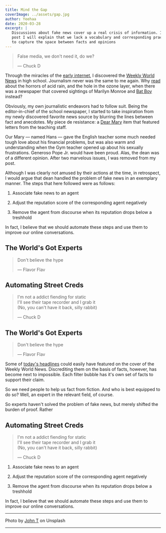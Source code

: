 ```yaml
---
title: Mind the Gap
coverImage: ../assets/gap.jpg
author: Yeehaa
date: 2020-03-28
excerpt: |
   Discussions about fake news cover up a real crisis of information. In this
   post I will explain that we lack a vocabulary and corresponding practices 
   to capture the space between facts and opinions 
---
```


> False media, we don't need it, do we?
>
> &mdash; Chuck D

Through the miracles of the [early
internet](https://www.youtube.com/watch?v=2LzyRcLJdlg), I discovered the [Weekly
World News](https://en.wikipedia.org/wiki/Weekly_World_News) in high school.
Journalism never was the same to me again. Why
[read](https://www.mentalfloss.com/article/49985/where-are-they-now-8-things-terrified-us-90s)
about the horrors of acid rain, and the hole in the ozone layer, when there was
a newspaper that covered sightings of Marilyn Monroe and [Bat
Boy](https://www.vice.com/en_us/article/8gdkwv/an-interview-with-the-creator-of-bat-boy-987)
instead?

Obviously, my own journalistic endeavors had to follow suit. Being the 
editor-in-chief of the school newspaper, I started to take inspiration from my
newly discovered favorite news source by blurring the lines between fact and
anecdotes. My piece de resistance: a [Dear Mary](https://www.spectator.co.uk/article/dear-mary-your-problems-solved) 
item that featured letters from the teaching staff. 

Our Mary &mdash; named Hans &mdash; gave the English teacher some much needed
tough love about his financial problems, but was also warm and understanding when
the Gym teacher opened up about his sexually frustrations. Generoso Pope Jr.
would have been proud. Alas, the dean was of a different opinion. After
two marvelous issues, I was removed from my post. 

Although I was clearly not amused by their actions at the time, in retrospect, I
would argue that dean handled the problem of fake news in an exemplary
manner. The steps that here followed were as follows:

1. Associate fake news to an agent

2. Adjust the reputation score of the corresponding agent negatively

3. Remove the agent from discourse when its reputation drops below a treshhold

In fact, I believe that we should automate these steps and use them to
improve our online conversations.



## The World's Got Experts

> Don't believe the hype
>
> &mdash; Flavor Flav




## Automating Street Creds

> I'm not a addict fiending for static   
> I'll see their tape recorder and I grab it   
> (No, you can't have it back, silly rabbit)    
>
> &mdash; Chuck D

## The World's Got Experts

> Don't believe the hype
>
> &mdash; Flavor Flav

Some of [today's
headlines](https://www.businessinsider.com/trinity-mirror-drop-in-print-advertising-newspapers-moving-digital-2017-6?r=US&IR=T)
could easily have featured on the cover of the Weekly World News. Discrediting
them on the basis of facts, however, has become next to impossible. Each filter
bubble has it's own set of facts to support their claim. 

So we need people to help us fact from fiction. And who is best equipped to do
so? Well, an expert in the relevant field, of course.

So experts haven't solved the problem of fake news, but merely shifted the
burden of proof. Rather 





## Automating Street Creds

> I'm not a addict fiending for static   
> I'll see their tape recorder and I grab it   
> (No, you can't have it back, silly rabbit)    
>
> &mdash; Chuck D


1. Associate fake news to an agent

2. Adjust the reputation score of the corresponding agent negatively

3. Remove the agent from discourse when its reputation drops below a treshhold

In fact, I believe that we should automate these steps and use them to
improve our online conversations.

---
Photo by [John
T](https://unsplash.com/@john_visualz?utm_source=unsplash&utm_medium=referral&utm_content=creditCopyText)
on Unsplash



---

